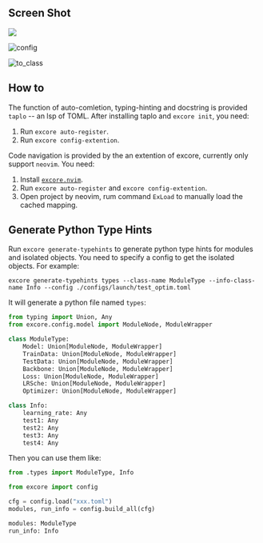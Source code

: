 ---
---


## Screen Shot

![](https://user-images.githubusercontent.com/72954905/267884541-56e75031-48a2-4768-8a6c-fc7b83ed977e.gif)

![config](https://github.com/Asthestarsfalll/ExCore/assets/72954905/2b0e151c-5c2b-4082-9796-d171e211c7c8)

![to_class](https://github.com/Asthestarsfalll/ExCore/assets/72954905/9677c204-eb46-4cf3-a8bf-03f9bee8d6fb)

## How to

The function of auto-comletion, typing-hinting and docstring is provided `taplo` -- an lsp of TOML. After installing taplo and `excore init`, you need:

1. Run `excore auto-register`.
2. Run `excore config-extention`.

Code navigation is provided by the an extention of excore, currently only support `neovim`. You need:

1. Install [`excore.nvim`](https://github.com/Asthestarsfalll/excore.nvim).
2. Run `excore auto-register` and `excore config-extention`.
3. Open project by neovim, rum command `ExLoad` to manually load the cached mapping.


## Generate Python Type Hints

Run `excore generate-typehints` to generate python type hints for modules and isolated objects. You need to specify a config to get the isolated objects. For example:

```
excore generate-typehints types --class-name ModuleType --info-class-name Info --config ./configs/launch/test_optim.toml
```

It will generate a python file named `types`:

```python
from typing import Union, Any
from excore.config.model import ModuleNode, ModuleWrapper

class ModuleType:
    Model: Union[ModuleNode, ModuleWrapper]
    TrainData: Union[ModuleNode, ModuleWrapper]
    TestData: Union[ModuleNode, ModuleWrapper]
    Backbone: Union[ModuleNode, ModuleWrapper]
    Loss: Union[ModuleNode, ModuleWrapper]
    LRSche: Union[ModuleNode, ModuleWrapper]
    Optimizer: Union[ModuleNode, ModuleWrapper]

class Info:
    learning_rate: Any
    test1: Any
    test2: Any
    test3: Any
    test4: Any
```

Then you can use them like:
```python
from .types import ModuleType, Info

from excore import config

cfg = config.load("xxx.toml")
modules, run_info = config.build_all(cfg)

modules: ModuleType
run_info: Info
```
